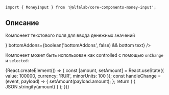



<!-- prettier-ignore -->


<Meta title='Компоненты|MoneyInput' component={MoneyInput} />

<Title>
    MoneyInput ({name}@{version})
</Title>

```tsx
import { MoneyInput } from '@alfalab/core-components-money-input';
```

## Описание

Компонент текстового поля для ввода денежных значений

<div style={{ width: '240px' }}>
    <MoneyInput />
</div>

<Props of={MoneyInput} />

<Story name='Песочница'>
    <MoneyInput
        block={boolean('block', false)}
        size={select('size', ['s', 'm', 'l'], 's')}
        disabled={boolean('disabled', false)}
        placeholder={text('placeholder', '')}
        label={text('label', '')}
        hint={text('hint', '')}
        error={text('error', '')}
        leftAddons={boolean('leftAddons', false) && <Icon />}
        bottomAddons={boolean('bottomAddons', false) && <span>bottom text</span>}
    />
</Story>


Компонент может быть использован как controlled с помощью `onChange` и `selected`:

<Preview>
    {React.createElement(() => {
        const [amount, setAmount] = React.useState({
            value: 100000,
            currency: 'RUR',
            minorUnits: 100
        });
        const handleChange = (event, payload) => {
            setAmount(payload.amount);
        };
        return (
            <Container>
                <Row align="middle">
                    <Col>
                        <MoneyInput
                            amount={amount}
                            onChange={handleChange}
                        />
                    </Col>
                    <Col>
                        { JSON.stringify(amount) }
                    </Col>
                </Row>
            </Container>
        );
    })}
</Preview>
